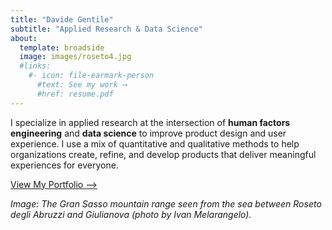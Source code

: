 ```yaml
---
title: "Davide Gentile"
subtitle: "Applied Research & Data Science"
about:
  template: broadside
  image: images/roseto4.jpg
  #links:
    #- icon: file-earmark-person
      #text: See my work ⟶
      #href: resume.pdf
---
```


I specialize in applied research at the intersection of **human factors engineering** and **data science** to improve product design and user experience. I use a mix of quantitative and qualitative methods to help organizations create, refine, and develop products that deliver meaningful experiences for everyone.

[View My Portfolio ⟶](projects.qmd)

*Image: The Gran Sasso mountain range seen from the sea between Roseto degli Abruzzi and Giulianova (photo by Ivan Melarangelo).*
